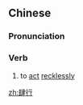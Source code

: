 ==Chinese==
{{zh-forms}}

===Pronunciation===
{{zh-pron
|m=sìxíng
|c=si3 hang4
|mn=qz:sìr-hêng/xm,zz:sù-hêng
|cat=v
}}

===Verb===
{{zh-verb}}

# to [[act]] [[reckless]]ly

[[zh:肆行]]